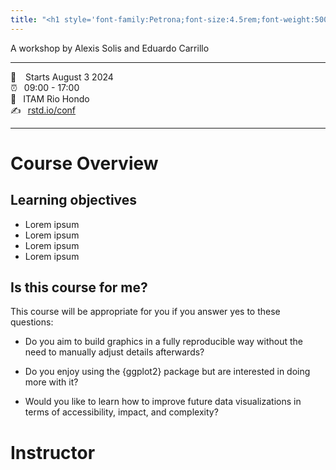 ```yaml
---
title: "<h1 style='font-family:Petrona;font-size:4.5rem;font-weight:500;line-height:.9;color: #0018a8'>Data Science for Finance</h1>"
---
```


A workshop by Alexis Solis and Eduardo Carrillo

------------------------------------------------------------------------

[📆   Starts August 3 2024]{.code}\
[⏰  09:00 - 17:00]{.code}\
[🏨  ITAM Rio Hondo]{.code}\
[✍️  [rstd.io/conf](http://rstd.io/conf)]{.code}

------------------------------------------------------------------------

# Course Overview

## Learning objectives

-   Lorem ipsum
-   Lorem ipsum
-   Lorem ipsum
-   Lorem ipsum

## Is this course for me?

This course will be appropriate for you if you answer yes to these questions:

-   Do you aim to build graphics in a fully reproducible way without the need to manually adjust details afterwards?

-   Do you enjoy using the {ggplot2} package but are interested in doing more with it?

-   Would you like to learn how to improve future data visualizations in terms of accessibility, impact, and complexity?

# Instructor
